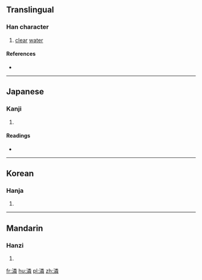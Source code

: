 ==Translingual==

===Han character===
{{Han char|rn=85|rad=水|as=12|sn=15|four=3915<sub>1</sub>|canj=水火木手 (EFDQ)}}

# [[clear]] [[water]]

====References====
* {{Han ref|kx=0651.170|dkj=18308|dj=1061.200|hdz=31747.090|uh=6F7E|ud=28542|bh=E5FB|bd=58875}}

----

==Japanese==

===Kanji===
{{ja-kanji|grade=|rs=水12}}

# {{defn|lang=ja|sort=水12}}

====Readings====
* {{ja-readings|on=[[りん]] (rin), [[らん]] (ran), [[れん]] (ren)|kun=[[きよい]] (kiyoi)}}

----

==Korean==

===Hanja===
{{ko-hanja|hangeul=[[린]]>[[인]]|eumhun=|rv=rin>in|mr=rin>in|y=lin>in}}

# {{defn|lang=ko|sort=水12}}

----

==Mandarin==

===Hanzi===
{{cmn-hanzi|pin=[[lín]] ([[lin2]])|wg=lin<sup>2</sup>}}

# {{defn|lang=cmn|sort=水12}}

[[fr:潾]]
[[hu:潾]]
[[pl:潾]]
[[zh:潾]]